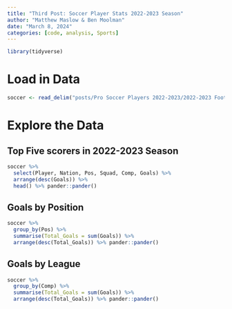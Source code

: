 ```yaml
---
title: "Third Post: Soccer Player Stats 2022-2023 Season"
author: "Matthew Maslow & Ben Moolman"
date: "March 8, 2024"
categories: [code, analysis, Sports]
---
```


```r
library(tidyverse)
```


# Load in Data

```r
soccer <- read_delim("posts/Pro Soccer Players 2022-2023/2022-2023 Football Player Stats.csv", delim=";")
```

# Explore the Data

## Top Five scorers in 2022-2023 Season

```r
soccer %>%
  select(Player, Nation, Pos, Squad, Comp, Goals) %>%
  arrange(desc(Goals)) %>%
  head() %>% pander::pander()
```


## Goals by Position

```r
soccer %>%
  group_by(Pos) %>%
  summarise(Total_Goals = sum(Goals)) %>%
  arrange(desc(Total_Goals)) %>% pander::pander()
```

## Goals by League

```r
soccer %>%
  group_by(Comp) %>%
  summarise(Total_Goals = sum(Goals)) %>%
  arrange(desc(Total_Goals)) %>% pander::pander()
```






